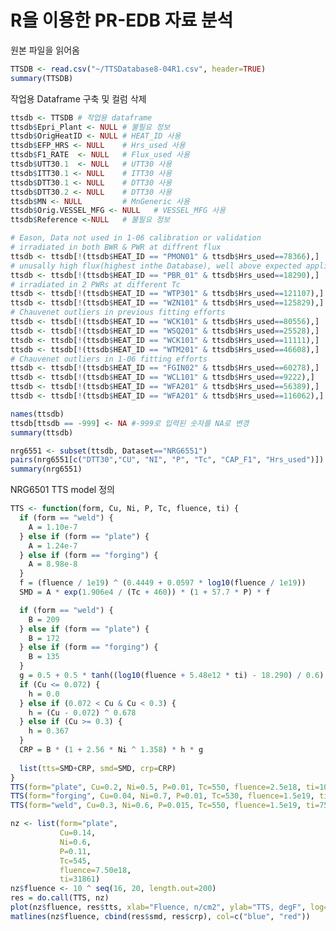 R을 이용한 PR-EDB 자료 분석
========================================================


원본 파일을 읽어옴
```r
TTSDB <- read.csv("~/TTSDatabase8-04R1.csv", header=TRUE)
summary(TTSDB)
```

작업용 Dataframe 구축 및 컬럼 삭제
```r
ttsdb <- TTSDB # 작업용 dataframe
ttsdb$Epri_Plant <- NULL # 불필요 정보
ttsdb$OrigHeatID <- NULL # HEAT_ID 사용
ttsdb$EFP_HRS <- NULL    # Hrs_used 사용 
ttsdb$F1_RATE  <- NULL   # Flux_used 사용
ttsdb$UTT30.1  <- NULL   # UTT30 사용
ttsdb$ITT30.1 <- NULL    # ITT30 사용
ttsdb$DTT30.1 <- NULL    # DTT30 사용
ttsdb$DTT30.2 <- NULL    # DTT30 사용
ttsdb$MN <- NULL         # MnGeneric 사용
ttsdb$Orig.VESSEL_MFG <- NULL   # VESSEL_MFG 사용
ttsdb$Reference <-NULL   # 불필요 정보

# Eason, Data not used in 1-06 calibration or validation
# irradiated in both BWR & PWR at diffrent flux
ttsdb <- ttsdb[!(ttsdb$HEAT_ID == "PMON01" & ttsdb$Hrs_used==78366),]
# unusally high flux(highest inthe Database), well above expected application range
ttsdb <- ttsdb[!(ttsdb$HEAT_ID == "PBR_01" & ttsdb$Hrs_used==18290),] 
# irradiated in 2 PWRs at different Tc
ttsdb <- ttsdb[!(ttsdb$HEAT_ID == "WTP301" & ttsdb$Hrs_used==121107),]
ttsdb <- ttsdb[!(ttsdb$HEAT_ID == "WZN101" & ttsdb$Hrs_used==125829),]
# Chauvenet outliers in previous fitting efforts
ttsdb <- ttsdb[!(ttsdb$HEAT_ID == "WCK101" & ttsdb$Hrs_used==80556),]
ttsdb <- ttsdb[!(ttsdb$HEAT_ID == "WSQ201" & ttsdb$Hrs_used==25528),]
ttsdb <- ttsdb[!(ttsdb$HEAT_ID == "WCK101" & ttsdb$Hrs_used==11111),]
ttsdb <- ttsdb[!(ttsdb$HEAT_ID == "WTM201" & ttsdb$Hrs_used==46608),]
# Chauvenet outliers in 1-06 fitting efforts
ttsdb <- ttsdb[!(ttsdb$HEAT_ID == "FGIN02" & ttsdb$Hrs_used==60278),]
ttsdb <- ttsdb[!(ttsdb$HEAT_ID == "WCL101" & ttsdb$Hrs_used==9222),]
ttsdb <- ttsdb[!(ttsdb$HEAT_ID == "WFA201" & ttsdb$Hrs_used==56389),]
ttsdb <- ttsdb[!(ttsdb$HEAT_ID == "WFA201" & ttsdb$Hrs_used==116062),]

names(ttsdb)
ttsdb[ttsdb == -999] <- NA #-999로 입력된 숫자를 NA로 변경
summary(ttsdb)
```

```r
nrg6551 <- subset(ttsdb, Dataset=="NRG6551")
pairs(nrg6551[c("DTT30","CU", "NI", "P", "Tc", "CAP_F1", "Hrs_used")])
summary(nrg6551)
```

NRG6501 TTS model 정의
```r
TTS <- function(form, Cu, Ni, P, Tc, fluence, ti) {
  if (form == "weld") {
    A = 1.10e-7
  } else if (form == "plate") { 
    A = 1.24e-7  
  } else if (form == "forging") {
    A = 8.98e-8
  }  
  f = (fluence / 1e19) ^ (0.4449 + 0.0597 * log10(fluence / 1e19))
  SMD = A * exp(1.906e4 / (Tc + 460)) * (1 + 57.7 * P) * f

  if (form == "weld") {
    B = 209
  } else if (form == "plate") { 
    B = 172
  } else if (form == "forging") {
    B = 135
  }  
  g = 0.5 + 0.5 * tanh((log10(fluence + 5.48e12 * ti) - 18.290) / 0.6)
  if (Cu <= 0.072) {
    h = 0.0
  } else if (0.072 < Cu & Cu < 0.3) {
    h = (Cu - 0.072) ^ 0.678
  } else if (Cu >= 0.3) {
    h = 0.367
  }
  CRP = B * (1 + 2.56 * Ni ^ 1.358) * h * g
  
  list(tts=SMD+CRP, smd=SMD, crp=CRP)
}
TTS(form="plate", Cu=0.2, Ni=0.5, P=0.01, Tc=550, fluence=2.5e18, ti=10000)
TTS(form="forging", Cu=0.04, Ni=0.7, P=0.01, Tc=530, fluence=1.5e19, ti=75000)
TTS(form="weld", Cu=0.3, Ni=0.6, P=0.015, Tc=550, fluence=1.5e19, ti=75000)
```



```r
nz <- list(form="plate",
           Cu=0.14,
           Ni=0.6,
           P=0.11,
           Tc=545,
           fluence=7.50e18,
           ti=31861)
nz$fluence <- 10 ^ seq(16, 20, length.out=200) 
res = do.call(TTS, nz)
plot(nz$fluence, res$tts, xlab="Fluence, n/cm2", ylab="TTS, degF", log="x", type="l", ylim=c(-50,250))
matlines(nz$fluence, cbind(res$smd, res$crp), col=c("blue", "red"))

```
